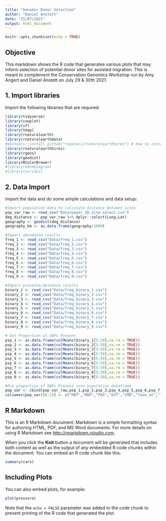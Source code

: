 ```yaml
---
title: "Genomic Donor Selection"
author: "Daniel Anstett"
date: "25/07/2021"
output: html_document
---
```


```r
knitr::opts_chunk$set(echo = TRUE)
```

## Objective
This markdown shows the R code that generates various plots that may inform selection of potential donor sites for assisted migration. This is meant to complement the Conservation Genomics Workshop run by Amy Angert and Daniel Anstett on July 29 & 30th 2021.

## 1. Import libraries
Import the following libraries that are required:

```r
library(tidyverse)
library(cowplot)
library(sf)
library(tmap)
library(rnaturalearth)
library(rnaturalearthdata)
#devtools::install_github("ropensci/rnaturalearthhires") # how to install rnaturalearthdata
library(rnaturalearthhires)
library(rgeos)
library(geodist)
library(RColorBrewer)
#library(VennDiagram)
#library(viridis)
```

## 2. Data Import
Import the data and do some simple calculations and data setup:

```r
#Import population data to calculate distance between sites
pop_var_raw <- read_csv("Data/paper_ID_site_select.csv")
deg_distance <- pop_var_raw %>% dplyr::select(Long,Lat)
geography <- geodist(deg_distance) 
geography_km <- as.data.frame(geography/1000)

#Import abundance results
freq_1 <- read_csv("Data/freq_1.csv")
freq_2 <- read_csv("Data/freq_2.csv")
freq_3 <- read_csv("Data/freq_3.csv")
freq_4 <- read_csv("Data/freq_4.csv")
freq_5 <- read_csv("Data/freq_5.csv")
freq_6 <- read_csv("Data/freq_6.csv")
freq_7 <- read_csv("Data/freq_7.csv")
freq_8 <- read_csv("Data/freq_8.csv")
freq_9 <- read_csv("Data/freq_9.csv")

#Import presence/abscence results
binary_1 <- read_csv("Data/freq_binary_1.csv")
binary_2 <- read_csv("Data/freq_binary_2.csv")
binary_3 <- read_csv("Data/freq_binary_3.csv")
binary_4 <- read_csv("Data/freq_binary_4.csv")
binary_5 <- read_csv("Data/freq_binary_5.csv")
binary_6 <- read_csv("Data/freq_binary_6.csv")
binary_7 <- read_csv("Data/freq_binary_7.csv")
binary_8 <- read_csv("Data/freq_binary_8.csv")
binary_9 <- read_csv("Data/freq_binary_9.csv")

# Get Proportion of SNPs Present
psp_1 <- as.data.frame(colMeans(binary_1[5:59],na.rm = TRUE))
psp_2 <- as.data.frame(colMeans(binary_2[5:59],na.rm = TRUE))
psp_3 <- as.data.frame(colMeans(binary_3[5:59],na.rm = TRUE))
psp_4 <- as.data.frame(colMeans(binary_4[5:59],na.rm = TRUE))
psp_5 <- as.data.frame(colMeans(binary_5[5:59],na.rm = TRUE))
psp_6 <- as.data.frame(colMeans(binary_6[5:59],na.rm = TRUE))
psp_7 <- as.data.frame(colMeans(binary_7[5:59],na.rm = TRUE))
psp_8 <- as.data.frame(colMeans(binary_8[5:59],na.rm = TRUE))
psp_9 <- as.data.frame(colMeans(binary_9[5:59],na.rm = TRUE))

#Put proportion of SNPs Present into population dataframe
pop_var <- cbind(pop_var_raw,psp_1,psp_2,psp_3,psp_4,psp_5,psp_6,psp_7,psp_8,psp_9)
colnames(pop_var)[6:14] <- c("MAT","MAP","PAS","EXT","CMD","Tave_wt","Tave_sm","PPT_wt","PPT_sm") 
```






## R Markdown

This is an R Markdown document. Markdown is a simple formatting syntax for authoring HTML, PDF, and MS Word documents. For more details on using R Markdown see <http://rmarkdown.rstudio.com>.

When you click the **Knit** button a document will be generated that includes both content as well as the output of any embedded R code chunks within the document. You can embed an R code chunk like this:

```r
summary(cars)
```

## Including Plots

You can also embed plots, for example:

```r
plot(pressure)
```

Note that the `echo = FALSE` parameter was added to the code chunk to prevent printing of the R code that generated the plot.
